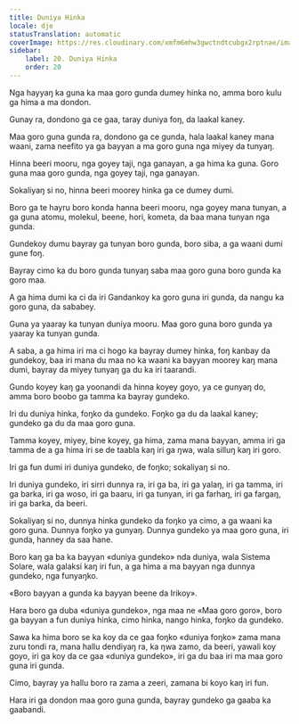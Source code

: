 ```yaml
---
title: Duniya Hinka
locale: dje
statusTranslation: automatic
coverImage: https://res.cloudinary.com/xmfm6mhw3gwctndtcubgx2rptnae/image/upload/v1740468922/small_cover_tratado_de_psicologia_revolucionaria_a4c0dca4e0.webp
sidebar:
    label: 20. Duniya Hinka
    order: 20
---
```

Nga hayyaŋ ka guna ka maa goro gunda dumey hinka no, amma boro kulu ga hima a ma dondon.

Gunay ra, dondono ga ce gaa, taray duniya foŋ, da laakal kaney.

Maa goro guna gunda ra, dondono ga ce gunda, hala laakal kaney mana waani, zama neefito ya ga bayyan a ma goro guna nga miyey da tunyaŋ.

Hinna beeri mooru, nga goyey taji, nga ganayan, a ga hima ka guna. Goro guna maa goro gunda, nga goyey taji, nga ganayan.

Sokaliyaŋ si no, hinna beeri moorey hinka ga ce dumey dumi.

Boro ga te hayru boro konda hanna beeri mooru, nga goyey mana tunyan, a ga guna atomu, molekul, beene, hori, kometa, da baa mana tunyan nga gunda.

Gundekoy dumu bayray ga tunyan boro gunda, boro siba, a ga waani dumi gune foŋ.

Bayray cimo ka du boro gunda tunyaŋ saba maa goro guna boro gunda ka goro maa.

A ga hima dumi ka ci da iri Gandankoy ka goro guna iri gunda, da nangu ka goro guna, da sababey.

Guna ya yaaray ka tunyan duniya mooru. Maa goro guna boro gunda ya yaaray ka tunyan gunda.

A saba, a ga hima iri ma ci hogo ka bayray dumey hinka, foŋ kanbay da gundekoy, baa iri mana du maa no ka waani ka bayyan moorey kaŋ mana dumi, bayray da miyey tunyaŋ ga du ka iri taarandi.

Gundo koyey kaŋ ga yoonandi da hinna koyey goyo, ya ce gunyaŋ do, amma boro boobo ga tamma ka bayray gundeko.

Iri du duniya hinka, foŋko da gundeko. Foŋko ga du da laakal kaney; gundeko ga du da maa goro guna.

Tamma koyey, miyey, bine koyey, ga hima, zama mana bayyan, amma iri ga tamma de a ga hima iri se de taabla kaŋ iri ga ŋwa, wala silluŋ kaŋ iri goro.

Iri ga fun dumi iri duniya gundeko, de foŋko; sokaliyaŋ si no.

Iri duniya gundeko, iri sirri dunnya ra, iri ga ba, iri ga yalaŋ, iri ga tamma, iri ga barka, iri ga woso, iri ga baaru, iri ga tunyan, iri ga farhaŋ, iri ga fargaŋ, iri ga barka, da beeri.

Sokaliyaŋ si no, dunnya hinka gundeko da foŋko ya cimo, a ga waani ka goro guna. Dunnya foŋko ya gunyaŋ. Dunnya gundeko ya maa goro guna, iri gunda, hanney da saa hane.

Boro kaŋ ga ba ka bayyan «duniya gundeko» nda duniya, wala Sistema Solare, wala galaksi kaŋ iri fun, a ga hima a ma bayyan nga dunnya gundeko, nga funyaŋko.

«Boro bayyan a gunda ka bayyan beene da Irikoy».

Hara boro ga duba «duniya gundeko», nga maa ne «Maa goro goro», boro ga bayyan a fun duniya hinka, cimo hinka, nango hinka, foŋko da gundeko.

Sawa ka hima boro se ka koy da ce gaa foŋko «duniya foŋko» zama mana zuru tondi ra, mana hallu dendiyaŋ ra, ka ŋwa zamo, da beeri, yawali koy goyo, iri ga koy da ce gaa «duniya gundeko», iri ga du baa iri ma maa goro guna iri gunda.

Cimo, bayray ya hallu boro ra zama a zeeri, zamana bi koyo kaŋ iri fun.

Hara iri ga dondon maa goro guna gunda, bayray gundeko ga gaaba ka gaabandi.

